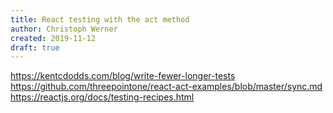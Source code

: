 ```yaml
---
title: React testing with the act method
author: Christoph Werner
created: 2019-11-12
draft: true
---
```


https://kentcdodds.com/blog/write-fewer-longer-tests
https://github.com/threepointone/react-act-examples/blob/master/sync.md
https://reactjs.org/docs/testing-recipes.html
